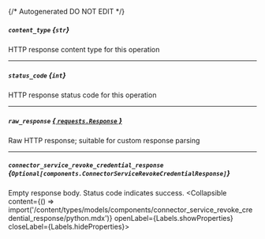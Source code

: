 {/* Autogenerated DO NOT EDIT  */}

##### `content_type` *{`str`}*
HTTP response content type for this operation

---
##### `status_code` *{`int`}*
HTTP response status code for this operation

---
##### `raw_response` [*{ `requests.Response` }*](https://requests.readthedocs.io/en/latest/api/#requests.Response)
Raw HTTP response; suitable for custom response parsing

---
##### `connector_service_revoke_credential_response` *{`Optional[components.ConnectorServiceRevokeCredentialResponse]`}*
Empty response body. Status code indicates success.
<Collapsible content={() => import('/content/types/models/components/connector_service_revoke_credential_response/python.mdx')} openLabel={Labels.showProperties} closeLabel={Labels.hideProperties}>
</Collapsible>


